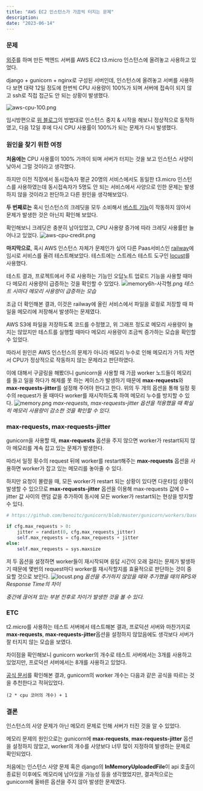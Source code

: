 ```yaml
---
title: "AWS EC2 인스턴스가 가끔씩 터지는 문제"
description:
date: "2023-06-14"
---
```


### 문제
[외주](/portfolio/AMath)를 하며 만든 백엔드 서버를 AWS EC2 t3.micro 인스턴스에 올려놓고 사용하고 있었다.

django + gunicorn + nginx로 구성된 서버인데, 인스턴스에 올려놓고 서버를 사용하다 보면 대략 12일 정도에 한번씩 CPU 사용량이 100%가 되며 서버에 접속이 되지 않고 ssh로 직접 접근도 안 되는 상황이 발생했다.

![aws-cpu-100.png](/posts/AWS-EC2-인스턴스가-가끔씩-터지는-문제/aws-cpu-100.png)

임시방편으로 [위 블로그](https://nan-sso-gong.tistory.com/32)의 방법대로 인스턴스 중지 & 시작을 해보니 정상적으로 동작하였고, 다음 12일 후에 다시 CPU 사용률이 100%가 되는 문제가 다시 발생했다.


### 원인을 찾기 위한 여정
**처음에는** CPU 사용률이 100% 가까이 되며 서버가 터지는 것을 보고 인스턴스 사양이 낮아서 그럴 것이라고 생각했다.

하지만 이전 직장에서 동시접속자 평균 20명의 서비스에서도 동일한 t3.micro 인스턴스를 사용하였는데 동시접속자가 5명도 안 되는 서비스에서 사양으로 인한 문제는 발생하지 않을 것이라고 판단하고 다른 원인을 생각해보았다.

**두 번째로는** 혹시 인스턴스의 크레딧을 모두 소비해서 [버스트 기능](https://docs.aws.amazon.com/ko_kr/AWSEC2/latest/UserGuide/burstable-credits-baseline-concepts.html)이 작동하지 않아서 문제가 발생한 것은 아닌지 확인해 보았다.

확인해보니 크레딧은 충분히 남아있었고, CPU 사용량 증가에 따라 크레딧 사용률만 늘어나고 있었다.
![aws-cpu-credit.png](/posts/AWS-EC2-인스턴스가-가끔씩-터지는-문제/aws-cpu-credit.png)

**마지막으로**, 혹시 AWS 인스턴스 자체가 문제인가 싶어 다른 Paas서비스인 [railway](https://railway.app/)에 임시로 서비스를 올려 테스트해보았다.
테스트에는 스트레스 테스트 도구인 [locust](https://locust.io/)를 사용했다.

테스트 결과, 프로젝트에서 주로 사용하는 기능인 오답노트 업로드 기능을 사용할 때마다 메모리 사용량이 급증하는 것을 확인할 수 있었다.
![memory6h-사각형.png](/posts/AWS-EC2-인스턴스가-가끔씩-터지는-문제/memory6h-사각형.png)
*테스트 시마다 메모리 사용량이 급증하는 모습*

조금 더 확인해본 결과, 이것은 railway에 올린 서비스에서 파일을 로컬로 저장할 때 파일을 메모리에 저장해서 발생하는 문제였다.

AWS S3에 파일을 저장하도록 코드를 수정했고, 위 그래프 정도로 메모리 사용량이 늘지는 않았지만 테스트를 실행할 때마다 메모리 사용량이 조금씩 증가하는 모습을 확인할 수 있었다.

따라서 원인은 AWS 인스턴스의 문제가 아니라 메모리 누수로 인해 메모리가 가득 차면서 CPU가 정상적으로 작동하지 않는 문제라고 판단하였다.

이에 대해서 구글링을 해봤더니 gunicorn을 사용할 때 가끔 worker 노드들이 메모리를 들고 일을 하다가 해제를 못 하는 케이스가 발생하기 때문에 **max-requests**와 **max-requests-jitter**를 설정해 주어야 한다고 한다.
위의 두 개의 옵션을 통해 일정 횟수의 request가 올 때마다 worker를 재시작하도록 하여 메모리 누수를 방지할 수 있다.
![memory.png](/posts/AWS-EC2-인스턴스가-가끔씩-터지는-문제/memory.png)
*max-requests, max-requests-jitter 옵션을 적용했을 때 확실히 메모리 사용량이 감소한 것을 확인할 수 있다.*

### max-requests, max-requests-jitter
gunicorn을 사용할 때, **max-requests** 옵션을 주지 않으면 worker가 restart되지 않아 메모리를 계속 잡고 있는 문제가 발생한다.

따라서 일정 횟수의 request 뒤에 worker를 restart해주는 **max-requests** 옵션을 사용하면 worker가 잡고 있는 메모리를 놓아줄 수 있다.

하지만 요청이 몰렸을 때, 모든 worker가 restart 되는 상황이 있다면 다운타임 상황이 발생할 수 있으므로 **max-requests-jitter** 옵션을 이용해 max-requests 값에 0 ~ jitter 값 사이의 랜덤 값을 추가하여 동시에 모든 worker가 restart되는 현상을 방지할 수 있다.
```python
# https://github.com/benoitc/gunicorn/blob/master/gunicorn/workers/base.py

if cfg.max_requests > 0:
    jitter = randint(0, cfg.max_requests_jitter)
    self.max_requests = cfg.max_requests + jitter
else:
    self.max_requests = sys.maxsize
```

저 두 옵션을 설정하면 worker들이 재시작되며 응답 시간이 오래 걸리는 문제가 발생하기 때문에 몇번의 request마다 worker를 재시작할지를 효율적으로 판단하는 것이 중요할 것으로 보인다.
![locust.png](/posts/AWS-EC2-인스턴스가-가끔씩-터지는-문제/locust.png)
*옵션을 추가하지 않았을 때와 추가했을 때의 RPS와 Response Time의 차이*

*중간에 끊어져 있는 부분 전후로 차이가 발생한 것을 볼 수 있다.*

### ETC
t2.micro를 사용하는 테스트 서버에서 테스트해본 결과, 프로덕션 서버와 마찬가지로 **max-requests**, **max-requests-jitter**옵션을 설정하지
않았음에도 생각보다 서버가 잘 터지지 않는 모습을 보였다.

차이점을 확인해보니 gunicorn worker의 개수로 테스트 서버에서는 3개를 사용하고 있었지만, 프로덕션 서버에서는 8개를 사용하고 있었다.

[공식 문서](https://docs.gunicorn.org/en/latest/design.html?highlight=2%20*%20#how-many-workers)를 확인해본 결과,
gunicorn의 worker 개수는 다음과 같은 공식을 따르는 것을 추천한다고 적혀있었다.

```text
(2 * cpu 코어의 개수) + 1
```

### 결론
인스턴스의 사양 문제가 아닌 메모리 문제로 인해 서버가 터진 것을 알 수 있었다.

메모리 문제의 원인으로는 gunicorn에 **max-requests**, **max-requests-jitter** 옵션을 설정하지 않았고, worker의 개수를
사양보다 너무 많이 지정하여 발생하는 문제로 확인되었다.

처음에는 인스턴스 사양 문제 혹은 django의 **InMemoryUploadedFile**이 api 호출이 종료된 이후에도 메모리에 남아있을 가능성 등을 생각했었지만,
결과적으로는 gunicorn에 올바른 옵션을 주지 않아 발생한 문제였다.


